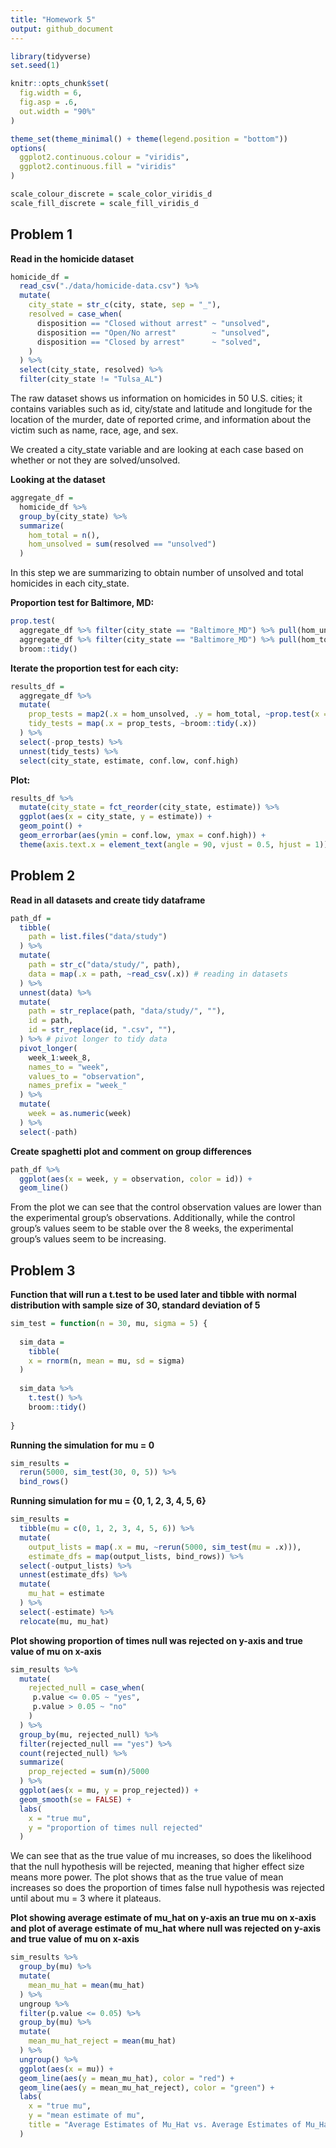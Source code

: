 ```yaml
---
title: "Homework 5"
output: github_document
---
```


```r
library(tidyverse)
set.seed(1)

knitr::opts_chunk$set(
  fig.width = 6,
  fig.asp = .6,
  out.width = "90%"
)

theme_set(theme_minimal() + theme(legend.position = "bottom"))
options(
  ggplot2.continuous.colour = "viridis",
  ggplot2.continuous.fill = "viridis"
)

scale_colour_discrete = scale_color_viridis_d
scale_fill_discrete = scale_fill_viridis_d
```


## Problem 1

**Read in the homicide dataset**

```r
homicide_df = 
  read_csv("./data/homicide-data.csv") %>%
  mutate(
    city_state = str_c(city, state, sep = "_"),
    resolved = case_when(
      disposition == "Closed without arrest" ~ "unsolved",
      disposition == "Open/No arrest"        ~ "unsolved",
      disposition == "Closed by arrest"      ~ "solved",
    )
  ) %>% 
  select(city_state, resolved) %>% 
  filter(city_state != "Tulsa_AL")
```

The raw dataset shows us information on homicides in 50 U.S. cities; it contains variables such as id, city/state and latitude and longitude for the location of the murder, date of reported crime, and information about the victim such as name, race, age, and sex.

We created a city_state variable and are looking at each case based on whether or not they are solved/unsolved.

**Looking at the dataset**

```r
aggregate_df = 
  homicide_df %>% 
  group_by(city_state) %>% 
  summarize(
    hom_total = n(),
    hom_unsolved = sum(resolved == "unsolved")
  )
```

In this step we are summarizing to obtain number of unsolved and total homicides in each city_state.

**Proportion test for Baltimore, MD:**

```r
prop.test(
  aggregate_df %>% filter(city_state == "Baltimore_MD") %>% pull(hom_unsolved), 
  aggregate_df %>% filter(city_state == "Baltimore_MD") %>% pull(hom_total)) %>% 
  broom::tidy()
```

**Iterate the proportion test for each city:**

```r
results_df = 
  aggregate_df %>% 
  mutate(
    prop_tests = map2(.x = hom_unsolved, .y = hom_total, ~prop.test(x = .x, n = .y)),
    tidy_tests = map(.x = prop_tests, ~broom::tidy(.x))
  ) %>% 
  select(-prop_tests) %>% 
  unnest(tidy_tests) %>% 
  select(city_state, estimate, conf.low, conf.high)
```

**Plot:**

```r
results_df %>% 
  mutate(city_state = fct_reorder(city_state, estimate)) %>% 
  ggplot(aes(x = city_state, y = estimate)) +
  geom_point() + 
  geom_errorbar(aes(ymin = conf.low, ymax = conf.high)) + 
  theme(axis.text.x = element_text(angle = 90, vjust = 0.5, hjust = 1))
```

## Problem 2

**Read in all datasets and create tidy dataframe**

```r
path_df = 
  tibble(
    path = list.files("data/study")
  ) %>% 
  mutate(
    path = str_c("data/study/", path),
    data = map(.x = path, ~read_csv(.x)) # reading in datasets
  ) %>% 
  unnest(data) %>% 
  mutate(
    path = str_replace(path, "data/study/", ""),
    id = path,
    id = str_replace(id, ".csv", ""),
  ) %>% # pivot longer to tidy data
  pivot_longer(
    week_1:week_8,
    names_to = "week",
    values_to = "observation",
    names_prefix = "week_"
  ) %>% 
  mutate(
    week = as.numeric(week)
  ) %>% 
  select(-path)
```

**Create spaghetti plot and comment on group differences**

```r
path_df %>% 
  ggplot(aes(x = week, y = observation, color = id)) +
  geom_line()
```

From the plot we can see that the control observation values are lower than the experimental group's observations. Additionally, while the control group's values seem to be stable over the 8 weeks, the experimental group's values seem to be increasing.

## Problem 3

**Function that will run a t.test to be used later and tibble with normal distribution with sample size of 30, standard deviation of 5**

```r
sim_test = function(n = 30, mu, sigma = 5) {
  
  sim_data = 
    tibble(
    x = rnorm(n, mean = mu, sd = sigma)
  )
  
  sim_data %>% 
    t.test() %>% 
    broom::tidy()
  
}
```

**Running the simulation for mu = 0**

```r
sim_results = 
  rerun(5000, sim_test(30, 0, 5)) %>% 
  bind_rows()
```

**Running simulation for mu = {0, 1, 2, 3, 4, 5, 6}**

```r
sim_results = 
  tibble(mu = c(0, 1, 2, 3, 4, 5, 6)) %>% 
  mutate(
    output_lists = map(.x = mu, ~rerun(5000, sim_test(mu = .x))),
    estimate_dfs = map(output_lists, bind_rows)) %>% 
  select(-output_lists) %>% 
  unnest(estimate_dfs) %>% 
  mutate(
    mu_hat = estimate
  ) %>% 
  select(-estimate) %>% 
  relocate(mu, mu_hat)
```

**Plot showing proportion of times null was rejected on y-axis and true value of mu on x-axis**

```r
sim_results %>% 
  mutate(
    rejected_null = case_when(
     p.value <= 0.05 ~ "yes",
     p.value > 0.05 ~ "no" 
    )
  ) %>% 
  group_by(mu, rejected_null) %>% 
  filter(rejected_null == "yes") %>% 
  count(rejected_null) %>% 
  summarize(
    prop_rejected = sum(n)/5000
  ) %>% 
  ggplot(aes(x = mu, y = prop_rejected)) +
  geom_smooth(se = FALSE) +
  labs(
    x = "true mu",
    y = "proportion of times null rejected"
  )
```

We can see that as the true value of mu increases, so does the likelihood that the null hypothesis will be rejected, meaning that higher effect size means more power. The plot shows that as the true value of mean increases so does the proportion of times false null hypothesis was rejected until about mu = 3 where it plateaus.

**Plot showing average estimate of mu_hat on y-axis an true mu on x-axis and plot of average estimate of mu_hat where null was rejected on y-axis and true value of mu on x-axis**

```r
sim_results %>% 
  group_by(mu) %>%
  mutate(
    mean_mu_hat = mean(mu_hat)
  ) %>% 
  ungroup %>%   
  filter(p.value <= 0.05) %>% 
  group_by(mu) %>% 
  mutate(
    mean_mu_hat_reject = mean(mu_hat)
  ) %>% 
  ungroup() %>% 
  ggplot(aes(x = mu)) +
  geom_line(aes(y = mean_mu_hat), color = "red") +
  geom_line(aes(y = mean_mu_hat_reject), color = "green") +
  labs(
    x = "true mu",
    y = "mean estimate of mu",
    title = "Average Estimates of Mu_Hat vs. Average Estimates of Mu_Hat Rejected"
  )
  
```



